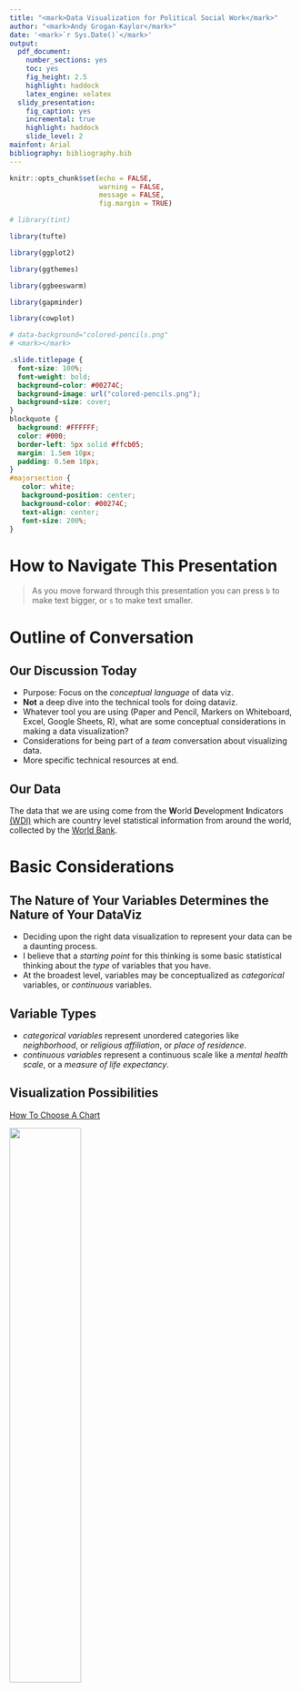```yaml
---
title: "<mark>Data Visualization for Political Social Work</mark>"
author: "<mark>Andy Grogan-Kaylor</mark>"
date: '<mark>`r Sys.Date()`</mark>'
output: 
  pdf_document:
    number_sections: yes
    toc: yes    
    fig_height: 2.5
    highlight: haddock
    latex_engine: xelatex
  slidy_presentation: 
    fig_caption: yes
    incremental: true
    highlight: haddock
    slide_level: 2
mainfont: Arial
bibliography: bibliography.bib
---
```


```r

knitr::opts_chunk$set(echo = FALSE,
                      warning = FALSE,
                      message = FALSE,
                      fig.margin = TRUE)

# library(tint)

library(tufte)

library(ggplot2)

library(ggthemes)

library(ggbeeswarm)

library(gapminder)

library(cowplot)

```

```r

# data-background="colored-pencils.png"
# <mark></mark>

```

```css

.slide.titlepage {
  font-size: 100%;
  font-weight: bold;
  background-color: #00274C; 
  background-image: url("colored-pencils.png");
  background-size: cover;
}
blockquote {
  background: #FFFFFF;
  color: #000;
  border-left: 5px solid #ffcb05;
  margin: 1.5em 10px;
  padding: 0.5em 10px;
}
#majorsection {
   color: white;
   background-position: center;
   background-color: #00274C;
   text-align: center;
   font-size: 200%;
}

```


# How to Navigate This Presentation

> As you move forward through this presentation you can press `b` to make text bigger, or `s` to make text smaller.

# Outline of Conversation 

## Our Discussion Today

* Purpose: Focus on the *conceptual language* of data viz.
* **Not** a deep dive into the technical tools for doing dataviz.
* Whatever tool you are using (Paper and Pencil, Markers on Whiteboard, Excel, Google Sheets, R), what are some conceptual considerations in making a data visualization?
* Considerations for being part of a *team* conversation about visualizing data.
* More specific technical resources at end.

## Our Data

The data that we are using come from the **W**orld **D**evelopment **I**ndicators [(WDI)](http://data.worldbank.org/data-catalog/world-development-indicators) which are country level statistical information from around the world, collected by the [World Bank](http://www.worldbank.org/).

# Basic Considerations 

## The Nature of Your Variables Determines the Nature of Your DataViz

* Deciding upon the right data visualization to represent your data can be a daunting process.
* I believe that a *starting point* for this thinking is some basic statistical thinking about the *type* of variables that you have. 
* At the broadest level, variables may be conceptualized as *categorical* variables, or *continuous* variables.

## Variable Types

* *categorical variables* represent unordered categories like *neighborhood*, or *religious affiliation*, or *place of residence*.
* *continuous variables* represent a continuous scale like a *mental health scale*, or a *measure of life expectancy*.

## Visualization Possibilities

[How To Choose A Chart](https://agrogan1.github.io/dataviz/how-to-choose-a-chart/how-to-choose-a-chart-a-visual-guide.pdf)

![](how-to-choose-a-chart-a-visual-guide.png){ width=50% } 

# Story-Telling

## Your Graph Should Be A Self-Contained Story

```r

x <- rnorm(1000, 100, 10)

```

```r

ggplot(data = NULL,
       aes(x = x,
           y = 1,
           color = x)) +
  geom_beeswarm(groupOnX = FALSE) +
  geom_label(aes(x = 120, 
                 y = 1, 
                 label = "possibly \ninformative \nkey takeaway"),
             size = 2, 
             color = "red") +
  scale_color_viridis_c(name = "some other \npiece of \ninformation",) +
  ylab("possibly another dimension of the data") +
  xlab("one dimension of the data") +
  labs(title = "Informative Title",
       subtitle = "Maybe The Title Is Even Your Main Takeaway",
       caption = "Every extra 'dimension' (x axis, y axis, color, shape) 
       can convey information.
       \n Words should be spelled out.") + 
  theme_minimal()

```


## Your Graph Should Be Embedded In A Story

![](presenting-problem.png){ width=25% } ![](what-do-the-data-say.png){ width=25% } ![](action-steps.png){ width=25% }

# Color 

```r

data(gapminder)

p0 <- ggplot(gapminder,
            aes(x = continent,
                y = lifeExp)) +
  labs(title = "Life Expectancy Differs Across Continents",
       x = "Continent",
       y = "Life Expectancy",
       caption = "Source: Gapminder Data Set") +
  theme_minimal()

```

## Greyscale Graph

```r

p0 + stat_summary(fun = mean, geom="bar")

```

## Color is Organizational Identity

```r

p0 + stat_summary(fun = mean, 
                  geom="bar", 
                  fill = "lightblue")

```

## Color Is Information

```r

p0 + 
  stat_summary(aes(fill = continent),
                  fun = mean, 
                  geom = "bar") +
  scale_fill_viridis_d()

```

## Color Is Accessibility

```r

p0 + 
  stat_summary(aes(fill = continent),
               fun = mean, 
               geom="bar") +
  scale_fill_colorblind()

```

## <mark>Color Is Emphasis</mark>

```r

p0 + 
  stat_summary(aes(fill = continent == "Africa"),
               fun = mean, 
               geom="bar") +
  scale_fill_manual(name = "Continent",
                     values = c("grey", "red"),
                     labels = c("Other Continents",
                                "Africa"))

```


# Cognition  

## "Graphical Perception"

"Ordering elementary tasks by accuracy [@Cleveland1985]:"

1. Position along a common scale
2. Position on identical but nonaligned scales
3. Length
4. Angle & Slope
5. Area
6. Volume, Density, Color Saturation
7. Color Hue

## Example (Position Along A Common Scale)

```r

p1 <- ggplot(gapminder,
             aes(x = continent,
                 y = lifeExp,
                 fill = continent,
                 color = continent)) +
  coord_flip() +
  labs(title = "Life Expectancy",
       subtitle = "by Continent",
       y = "Life Expectancy")

p1A <- p1 + stat_summary(fun = mean, 
                         geom="point",
                         size = 10)

p1B <- p1 + stat_summary(fun = mean, geom="bar")

p2 <- ggplot(gapminder,
              aes(x = gdpPercap,
                  y = lifeExp)) +
  geom_point() +
  geom_smooth() +
  labs(title = "Life Expectancy Differs by GDP",
       x = "GDP",
       y = "Life Expectancy",
       caption = "Source: Gapminder")

```

```r

p1A

```

## Example (Length)

```r

p1B

```

## Example (Angle)

```r

p2

```

# Resources for Further Learning

## Resources 

* [How to Choose a Chart: A Visual Guide](https://agrogan1.github.io/dataviz/how-to-choose-a-chart/how-to-choose-a-chart-a-visual-guide.pdf). [[Extended Version](https://agrogan1.github.io/dataviz/how-to-choose-a-chart/how-to-choose-a-chart-v3.html)]
* *Introduction to R*: 
     + [HTML Web Book](https://agrogan1.github.io/R/introduction-to-R/introduction-to-R.html) 
* *Introduction to ggplot2*: 
     + [HTML Web Book](https://agrogan1.github.io/R/introduction-to-ggplot2/introduction-to-ggplot2.html) 
* *Two Page R*: 
     + [PDF](https://agrogan1.github.io/R/two-page-R/two-page-R.pdf)
* *Two Page ggplot2*: 
     + [PDF](https://agrogan1.github.io/R/two-page-ggplot2/two-page-ggplot2.pdf)
     
# Questions? 

## Please Contact

[agrogan@umich.edu](agrogan@umich.edu)

[https://agrogan1.github.io/](https://agrogan1.github.io/)

## References


